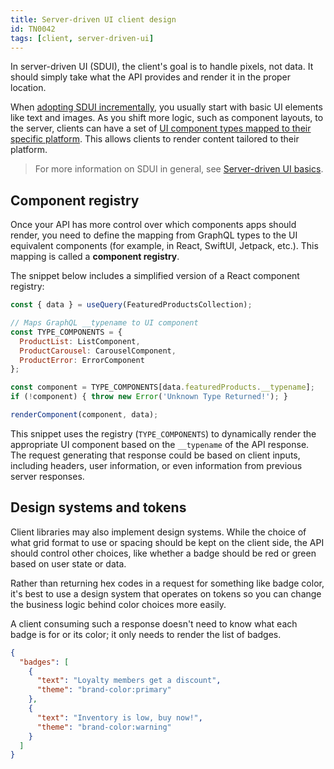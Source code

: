 ```yaml
---
title: Server-driven UI client design
id: TN0042
tags: [client, server-driven-ui]
---
```


In server-driven UI (SDUI), the client's goal is to handle pixels, not data. It should simply take what the API provides and render it in the proper location.

When [adopting SDUI incrementally](./TN0032-sdui-basics/#adopt-sdui-incrementally), you usually start with basic UI elements like text and images. As you shift more logic, such as component layouts, to the server,  clients can have a set of [UI component types mapped to their specific platform](#device-based-sdui-with-enums). This allows clients to render content tailored to their platform.

> For more information on SDUI in general, see [Server-driven UI basics](TN0032-sdui-basics/).

## Component registry

Once your API has more control over which components apps should render, you need to define the mapping from GraphQL types to the UI equivalent components (for example, in React, SwiftUI, Jetpack, etc.). This mapping is called a **component registry**.

The snippet below includes a simplified version of a React component registry:

```jsx
const { data } = useQuery(FeaturedProductsCollection);

// Maps GraphQL __typename to UI component
const TYPE_COMPONENTS = {
  ProductList: ListComponent,
  ProductCarousel: CarouselComponent,
  ProductError: ErrorComponent
};

const component = TYPE_COMPONENTS[data.featuredProducts.__typename];
if (!component) { throw new Error('Unknown Type Returned!'); }

renderComponent(component, data);
```

This snippet uses the registry (`TYPE_COMPONENTS`) to dynamically render the appropriate UI component based on the `__typename` of the API response. The request generating that response could be based on client inputs, including headers, user information, or even information from previous server responses.

## Design systems and tokens

Client libraries may also implement design systems. While the choice of what grid format to use or spacing should be kept on the client side, the API should control other choices, like whether a badge should be red or green based on user state or data.

Rather than returning hex codes in a request for something like badge color, it's best to use a design system that operates on tokens so you can change the business logic behind color choices more easily.

A client consuming such a response doesn't need to know what each badge is for or its color; it only needs to render the list of badges.

```json
{
  "badges": [
    {
      "text": "Loyalty members get a discount",
      "theme": "brand-color:primary"
    },
    {
      "text": "Inventory is low, buy now!",
      "theme": "brand-color:warning"
    }
  ]
}
```
